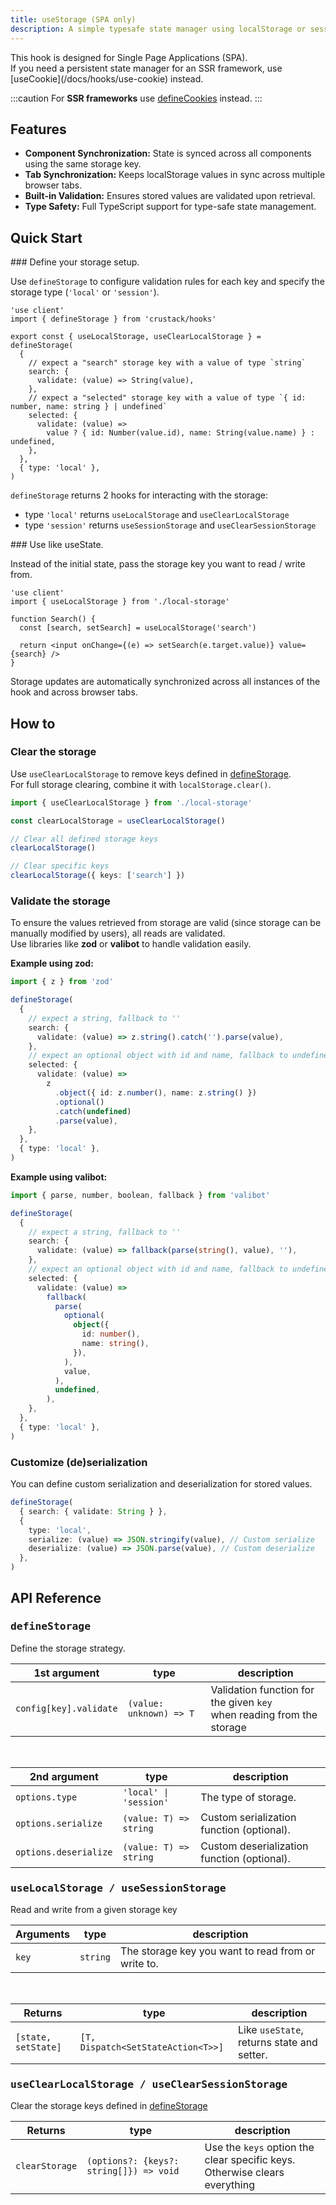 ```yaml
---
title: useStorage (SPA only)
description: A simple typesafe state manager using localStorage or sessionStorage.
---
```


<Callout type="info">
  This hook is designed for Single Page Applications (SPA).
  <br /> If you need a persistent state manager for an SSR framework, use
  [useCookie](/docs/hooks/use-cookie) instead.
</Callout>

:::caution
For **SSR frameworks** use [defineCookies](/hooks/cookies) instead.
:::

## Features

- **Component Synchronization:** State is synced across all components using the same storage key.
- **Tab Synchronization:** Keeps localStorage values in sync across multiple browser tabs.
- **Built-in Validation:** Ensures stored values are validated upon retrieval.
- **Type Safety:** Full TypeScript support for type-safe state management.

## Quick Start

<Steps>
<Step>
### Define your storage setup.

Use `defineStorage` to configure validation rules for each key and specify the storage type (`'local'` or `'session'`).

```tsx title='local-storage.ts'
'use client'
import { defineStorage } from 'crustack/hooks'

export const { useLocalStorage, useClearLocalStorage } = defineStorage(
  {
    // expect a "search" storage key with a value of type `string`
    search: {
      validate: (value) => String(value),
    },
    // expect a "selected" storage key with a value of type `{ id: number, name: string } | undefined`
    selected: {
      validate: (value) =>
        value ? { id: Number(value.id), name: String(value.name) } : undefined,
    },
  },
  { type: 'local' },
)
```

`defineStorage` returns 2 hooks for interacting with the storage:

- type `'local'` returns `useLocalStorage` and `useClearLocalStorage`
- type `'session'` returns `useSessionStorage` and `useClearSessionStorage`

</Step>

<Step>
### Use like useState.

Instead of the initial state, pass the storage key you want to read / write from.

```tsx
'use client'
import { useLocalStorage } from './local-storage'

function Search() {
  const [search, setSearch] = useLocalStorage('search')

  return <input onChange={(e) => setSearch(e.target.value)} value={search} />
}
```

Storage updates are automatically synchronized across all instances of the hook and across browser tabs.

</Step>
</Steps>

## How to

### Clear the storage

Use `useClearLocalStorage` to remove keys defined in [defineStorage](#definestorage). <br/>
For full storage clearing, combine it with `localStorage.clear()`.

```ts
import { useClearLocalStorage } from './local-storage'

const clearLocalStorage = useClearLocalStorage()

// Clear all defined storage keys
clearLocalStorage()

// Clear specific keys
clearLocalStorage({ keys: ['search'] })
```

### Validate the storage

To ensure the values retrieved from storage are valid (since storage can be manually modified by users), all reads are validated. <br/>
Use libraries like **zod** or **valibot** to handle validation easily.

**Example using zod:**

```ts
import { z } from 'zod'

defineStorage(
  {
    // expect a string, fallback to ''
    search: {
      validate: (value) => z.string().catch('').parse(value),
    },
    // expect an optional object with id and name, fallback to undefined
    selected: {
      validate: (value) =>
        z
          .object({ id: z.number(), name: z.string() })
          .optional()
          .catch(undefined)
          .parse(value),
    },
  },
  { type: 'local' },
)
```

**Example using valibot:**

```ts
import { parse, number, boolean, fallback } from 'valibot'

defineStorage(
  {
    // expect a string, fallback to ''
    search: {
      validate: (value) => fallback(parse(string(), value), ''),
    },
    // expect an optional object with id and name, fallback to undefined
    selected: {
      validate: (value) =>
        fallback(
          parse(
            optional(
              object({
                id: number(),
                name: string(),
              }),
            ),
            value,
          ),
          undefined,
        ),
    },
  },
  { type: 'local' },
)
```

### Customize (de)serialization

You can define custom serialization and deserialization for stored values.

```ts
defineStorage(
  { search: { validate: String } },
  {
    type: 'local',
    serialize: (value) => JSON.stringify(value), // Custom serialize
    deserialize: (value) => JSON.parse(value), // Custom deserialize
  },
)
```

## API Reference

### <samp>defineStorage</samp>

Define the storage strategy.

| 1st argument           | type                    | description                                                                |
| ---------------------- | ----------------------- | -------------------------------------------------------------------------- |
| `config[key].validate` | `(value: unknown) => T` | Validation function for the given `key`<br/> when reading from the storage |

<br />

| 2nd argument          | type                   | description                                 |
| --------------------- | ---------------------- | ------------------------------------------- |
| `options.type`        | `'local' \| 'session'` | The type of storage.                        |
| `options.serialize`   | `(value: T) => string` | Custom serialization function (optional).   |
| `options.deserialize` | `(value: T) => string` | Custom deserialization function (optional). |

### <samp>useLocalStorage / useSessionStorage</samp>

Read and write from a given storage key

| Arguments | type     | description                                        |
| --------- | -------- | -------------------------------------------------- |
| `key`     | `string` | The storage key you want to read from or write to. |

<br />

| Returns             | type                               | description                                |
| ------------------- | ---------------------------------- | ------------------------------------------ |
| `[state, setState]` | `[T, Dispatch<SetStateAction<T>>]` | Like `useState`, returns state and setter. |

### <samp>useClearLocalStorage / useClearSessionStorage</samp>

Clear the storage keys defined in [defineStorage](#definestorage)

| Returns        | type                                    | description                                                                      |
| -------------- | --------------------------------------- | -------------------------------------------------------------------------------- |
| `clearStorage` | `(options?: {keys?: string[]}) => void` | Use the `keys` option the clear specific keys. <br />Otherwise clears everything |
